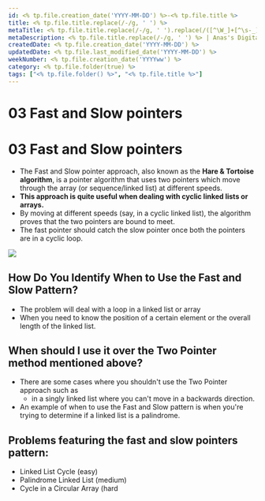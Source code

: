 ```yaml
---
id: <% tp.file.creation_date('YYYY-MM-DD') %>-<% tp.file.title %>
title: <% tp.file.title.replace(/-/g, ' ') %>
metaTitle: <% tp.file.title.replace(/-/g, ' ').replace(/([^\W_]+[^\s-_]+]*) */g, function (txt) {return txt.charAt(0).toUpperCase() + txt.substr(1).toLowerCase();}) %> | Anas's Digital Garden
metaDescription: <% tp.file.title.replace(/-/g, ' ') %> | Anas's Digital Garden
createdDate: <% tp.file.creation_date('YYYY-MM-DD') %>
updatedDate: <% tp.file.last_modified_date('YYYY-MM-DD') %>
weekNumber: <% tp.file.creation_date('YYYYww') %>
category: <% tp.file.folder(true) %>
tags: ["<% tp.file.folder() %>", "<% tp.file.title %>"]
---
```

# 03 Fast and Slow pointers

# 03 Fast and Slow pointers

- The Fast and Slow pointer approach, also known as the **Hare & Tortoise algorithm**, is a pointer algorithm that uses two pointers which move through the array (or sequence/linked list) at different speeds.
- **This approach is quite useful when dealing with cyclic linked lists or arrays.**
- By moving at different speeds (say, in a cyclic linked list), the algorithm proves that the two pointers are bound to meet.
- The fast pointer should catch the slow pointer once both the pointers are in a cyclic loop.

![](Studying/Interview%20preparation/Question%20Patterns/images/2022-09-14_11-42-02.jpg)

## How Do You Identify When to Use the Fast and Slow Pattern?

- The problem will deal with a loop in a linked list or array
- When you need to know the position of a certain element or the overall length of the linked list.

## When should I use it over the Two Pointer method mentioned above?
-   There are some cases where you shouldn't use the Two Pointer approach such as
	-  in a singly linked list where you can't move in a backwards direction.
- An example of when to use the Fast and Slow pattern is when you're trying to determine if a linked list is a palindrome.

## Problems featuring the fast and slow pointers pattern:

-   Linked List Cycle (easy)
-   Palindrome Linked List (medium)
-   Cycle in a Circular Array (hard

